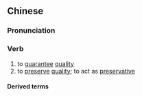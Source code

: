 {{also|保质}}
==Chinese==
{{zh-forms|s=保质}}

===Pronunciation===
{{zh-pron
|m=bǎo质
|c=bou2 zat1
|cat=v
}}

===Verb===
{{zh-verb}}

# to [[guarantee]] [[quality]]
# to [[preserve]] [[quality]]; to act as [[preservative]]

====Derived terms====
{{zh-der|保質保量|保質期}}